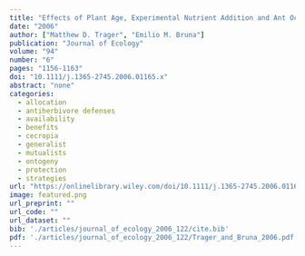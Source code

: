 ```yaml
---
title: "Effects of Plant Age, Experimental Nutrient Addition and Ant Occupancy on Herbivory in a Neotropical Myrmecophyte"
date: "2006"
author: ["Matthew D. Trager", "Emilio M. Bruna"]
publication: "Journal of Ecology"
volume: "94"
number: "6"
pages: "1156-1163"
doi: "10.1111/j.1365-2745.2006.01165.x"
abstract: "none"
categories: 
  - allocation
  - antiherbivore defenses
  - availability
  - benefits
  - cecropia
  - generalist
  - mutualists
  - ontogeny
  - protection
  - strategies
url: "https://onlinelibrary.wiley.com/doi/10.1111/j.1365-2745.2006.01165.x"
image: featured.png
url_preprint: ""
url_code: ""
url_dataset: ""
bib: './articles/journal_of_ecology_2006_122/cite.bib'
pdf: './articles/journal_of_ecology_2006_122/Trager_and_Bruna_2006.pdf'
---
```

